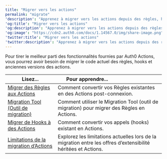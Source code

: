 ---
title: "Migrer vers les actions"
permalink: "migrate"
'description': "Apprenez à migrer vers les actions depuis des règles, hooks et anciennes versions d’actions."
'og:title': "Migrer vers les actions"
'og:description': "Apprenez à migrer vers les actions depuis des règles, hooks et anciennes versions d’actions."
'og:image': "https://cdn2.auth0.com/docs/1.14567.0/img/share-image.png"
'twitter:title': "Migrer vers les actions"
'twitter:description': "Apprenez à migrer vers les actions depuis des règles, hooks et anciennes versions d’actions."
---

Pour tirer le meilleur parti des fonctionnalités fournies par Auth0 Actions, vous pourrez avoir besoin de migrer le code actuel des règles, hooks et anciennes versions des actions.

<table class="table"><thead>
<tr>
<th><strong>Lisez...</strong></th>
<th><strong>Pour apprendre...</strong>                                </th>
</tr>
</thead>
<tbody>
<tr>
<td><a href="/docs/fr-ca/customize/actions/migrate/migrate-from-rules-to-actions">Migrer des Règles aux Actions</a></td>
<td>Comment convertir vos Règles existantes en des Actions post-connexion.</td>
</tr>
<tr>
<td><a href="/docs/fr-ca/customize/actions/migrate/migrate-a-rule-to-an-action">Migration Tool (Outil de migration)</a></td>
<td>Comment utiliser le Migration Tool (outil de migration) pour migrer des Règles en Actions.</td>
</tr>
<tr>
<td><a href="/docs/fr-ca/customize/actions/migrate/migrate-from-hooks-to-actions">Migrer de Hooks à des Actions</a></td>
<td>Comment convertir vos appels (hooks) existant en Actions.</td>
</tr>
<tr>
<td><a href="/docs/fr-ca/customize/actions/migrate/actions-migration-limitations">Limitations de la migration d’Actions</a></td>
<td>Explorez les limitations actuelles lors de la migration entre les offres d’extensibilité héritées et Actions.</td>
</tr>
</tbody>
</table>